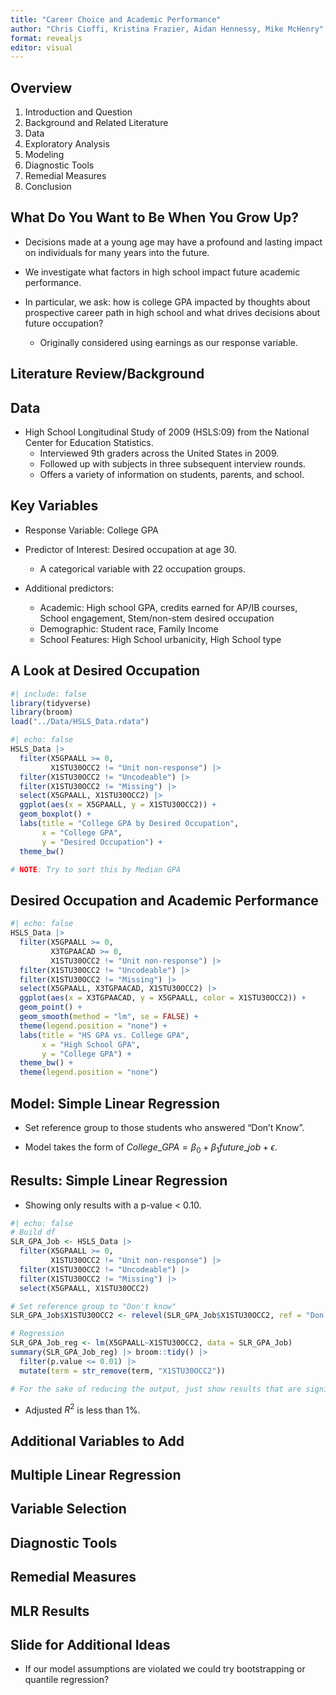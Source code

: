 ```yaml
---
title: "Career Choice and Academic Performance"
author: "Chris Cioffi, Kristina Frazier, Aidan Hennessy, Mike McHenry"
format: revealjs
editor: visual
---
```


## Overview

1) Introduction and Question
2) Background and Related Literature
3) Data
4) Exploratory Analysis
5) Modeling
6) Diagnostic Tools
7) Remedial Measures
8) Conclusion

## What Do You Want to Be When You Grow Up?

- Decisions made at a young age may have a profound and lasting impact on individuals for many years into the future.

- We investigate what factors in high school impact future academic performance.
  
- In particular, we ask: how is college GPA impacted by thoughts about prospective career path in high school and what drives decisions about future occupation?
  - Originally considered using earnings as our response variable.

## Literature Review/Background

## Data

- High School Longitudinal Study of 2009 (HSLS:09) from the National Center for Education Statistics.
  - Interviewed 9th graders across the United States in 2009.
  - Followed up with subjects in three subsequent interview rounds.
  - Offers a variety of information on students, parents, and school.

## Key Variables

- Response Variable: College GPA

- Predictor of Interest: Desired occupation at age 30.
  - A categorical variable with 22 occupation groups.
  
- Additional predictors:
  - Academic: High school GPA, credits earned for AP/IB courses, School engagement, Stem/non-stem desired occupation
  - Demographic: Student race, Family Income
  - School Features: High School urbanicity, High School type

## A Look at Desired Occupation

```r
#| include: false
library(tidyverse)
library(broom)
load("../Data/HSLS_Data.rdata")
```

```r
#| echo: false
HSLS_Data |>
  filter(X5GPAALL >= 0,
         X1STU30OCC2 != "Unit non-response") |>
  filter(X1STU30OCC2 != "Uncodeable") |>
  filter(X1STU30OCC2 != "Missing") |>
  select(X5GPAALL, X1STU30OCC2) |>
  ggplot(aes(x = X5GPAALL, y = X1STU30OCC2)) +
  geom_boxplot() +
  labs(title = "College GPA by Desired Occupation",
       x = "College GPA",
       y = "Desired Occupation") +
  theme_bw()

# NOTE: Try to sort this by Median GPA
```
## Desired Occupation and Academic Performance

```r
#| echo: false
HSLS_Data |>
  filter(X5GPAALL >= 0,
         X3TGPAACAD >= 0,
         X1STU30OCC2 != "Unit non-response") |>
  filter(X1STU30OCC2 != "Uncodeable") |>
  filter(X1STU30OCC2 != "Missing") |>
  select(X5GPAALL, X3TGPAACAD, X1STU30OCC2) |>
  ggplot(aes(x = X3TGPAACAD, y = X5GPAALL, color = X1STU30OCC2)) +
  geom_point() +
  geom_smooth(method = "lm", se = FALSE) +
  theme(legend.position = "none") +
  labs(title = "HS GPA vs. College GPA",
       x = "High School GPA",
       y = "College GPA") +
  theme_bw() +
  theme(legend.position = "none")
```

## Model: Simple Linear Regression

- Set reference group to those students who answered "Don't Know".

- Model takes the form of $College\_GPA = \beta_0 + \beta_1future\_job + \epsilon$.

## Results: Simple Linear Regression

- Showing only results with a p-value < 0.10.

```r
#| echo: false
# Build df
SLR_GPA_Job <- HSLS_Data |>
  filter(X5GPAALL >= 0,
         X1STU30OCC2 != "Unit non-response") |>
  filter(X1STU30OCC2 != "Uncodeable") |>
  filter(X1STU30OCC2 != "Missing") |>
  select(X5GPAALL, X1STU30OCC2)

# Set reference group to "Don't know"
SLR_GPA_Job$X1STU30OCC2 <- relevel(SLR_GPA_Job$X1STU30OCC2, ref = "Don't know")

# Regression
SLR_GPA_Job_reg <- lm(X5GPAALL~X1STU30OCC2, data = SLR_GPA_Job)
summary(SLR_GPA_Job_reg) |> broom::tidy() |>
  filter(p.value <= 0.01) |>
  mutate(term = str_remove(term, "X1STU30OCC2"))

# For the sake of reducing the output, just show results that are significant at alpha = 0.10.
```

- Adjusted $R^2$ is less than 1%.

## Additional Variables to Add

## Multiple Linear Regression

## Variable Selection

## Diagnostic Tools

## Remedial Measures

## MLR Results

## Slide for Additional Ideas

- If our model assumptions are violated we could try bootstrapping or quantile regression?








